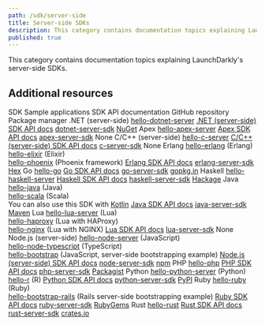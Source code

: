 ```yaml
---
path: /sdk/server-side
title: Server-side SDKs
description: This category contains documentation topics explaining LaunchDarkly's server-side SDKs.
published: true
---
```


This category contains documentation topics explaining LaunchDarkly's server-side SDKs.

<ServerSideSdks />

## Additional resources

<Table>
  <TableHeader>
    <TableHeadCell>SDK</TableHeadCell>
    <TableHeadCell>Sample applications</TableHeadCell>
    <TableHeadCell>SDK API documentation</TableHeadCell>
    <TableHeadCell>GitHub repository</TableHeadCell>
    <TableHeadCell>Package manager</TableHeadCell>
  </TableHeader>
  <TableBody>
    <TableRow>
      <TableCell>.NET (server-side)</TableCell>
      <TableCell><a href="https://github.com/launchdarkly/hello-dotnet-server">hello-dotnet-server</a> </TableCell>
      <TableCell><a href="https://launchdarkly.github.io/dotnet-server-sdk/">.NET (server-side) SDK API docs</a></TableCell>
      <TableCell><a href="https://github.com/launchdarkly/dotnet-server-sdk">dotnet-server-sdk</a></TableCell>
      <TableCell><a href="https://www.nuget.org/packages/LaunchDarkly.ServerSdk/">NuGet</a></TableCell>
    </TableRow>
    <TableRow>
      <TableCell>Apex</TableCell>
      <TableCell><a href="https://github.com/launchdarkly/hello-apex-server">hello-apex-server</a></TableCell>
      <TableCell><a href="https://github.com/launchdarkly/apex-server-sdk/blob/master/doc.md">Apex SDK API docs</a></TableCell>
      <TableCell><a href="https://github.com/launchdarkly/apex-server-sdk">apex-server-sdk</a></TableCell>
      <TableCell>None</TableCell>
    </TableRow>
    <TableRow>
      <TableCell>C/C++ (server-side)</TableCell>
      <TableCell><a href="https://github.com/launchdarkly/hello-c-server">hello-c-server</a></TableCell>
      <TableCell><a href="https://launchdarkly.github.io/c-server-sdk">C/C++ (server-side) SDK API docs</a></TableCell>
      <TableCell><a href="https://github.com/launchdarkly/c-server-sdk">c-server-sdk</a></TableCell>
      <TableCell>None</TableCell>
    </TableRow>
    <TableRow>
      <TableCell>Erlang</TableCell>
      <TableCell><a href="https://github.com/launchdarkly/hello-erlang/">hello-erlang</a> (Erlang)<br/> <a href="https://github.com/launchdarkly/hello-elixir">hello-elixir</a> (Elixir)<br/> <a href="https://github.com/launchdarkly/hello-phoenix">hello-phoenix</a> (Phoenix framework)</TableCell>
      <TableCell><a href="https://hexdocs.pm/launchdarkly_server_sdk/">Erlang SDK API docs</a></TableCell>
      <TableCell><a href="https://github.com/launchdarkly/erlang-server-sdk/">erlang-server-sdk</a></TableCell>
      <TableCell><a href="https://hex.pm/packages/launchdarkly_server_sdk">Hex</a></TableCell>
    </TableRow>
    <TableRow>
      <TableCell>Go</TableCell>
      <TableCell><a href="https://github.com/launchdarkly/hello-go">hello-go</a></TableCell>
      <TableCell><a href="https://pkg.go.dev/gopkg.in/launchdarkly/go-server-sdk.v5">Go SDK API docs</a></TableCell>
      <TableCell><a href="https://github.com/launchdarkly/go-server-sdk">go-server-sdk</a></TableCell>
      <TableCell><a href="https://pkg.go.dev/gopkg.in/launchdarkly/go-server-sdk.v5">gopkg.in</a></TableCell>
    </TableRow>
    <TableRow>
      <TableCell>Haskell</TableCell>
      <TableCell><a href="https://github.com/launchdarkly/hello-haskell-server">hello-haskell-server</a></TableCell>
      <TableCell><a href="https://launchdarkly.github.io/haskell-server-sdk/">Haskell SDK API docs</a></TableCell>
      <TableCell><a href="https://github.com/launchdarkly/haskell-server-sdk">haskell-server-sdk</a></TableCell>
      <TableCell><a href="https://hackage.haskell.org/package/launchdarkly-server-sdk">Hackage</a></TableCell>
    </TableRow>
    <TableRow>
      <TableCell>Java</TableCell>
      <TableCell><a href="https://github.com/launchdarkly/hello-java">hello-java</a> (Java)<br/> <a href="https://github.com/launchdarkly/hello-scala">hello-scala</a> (Scala) <br/> You can also use this SDK with <a href="https://kotlinlang.org/">Kotlin</a></TableCell>
      <TableCell><a href="http://launchdarkly.github.io/java-server-sdk/">Java SDK API docs</a></TableCell>
      <TableCell><a href="https://github.com/launchdarkly/java-server-sdk">java-server-sdk</a></TableCell>
      <TableCell><a href="https://mvnrepository.com/artifact/com.launchdarkly/launchdarkly-java-server-sdk">Maven</a></TableCell>
    </TableRow>
    <TableRow>
      <TableCell>Lua</TableCell>
      <TableCell><a href="https://github.com/launchdarkly/hello-lua-server">hello-lua-server</a> (Lua) <br/> <a href="https://github.com/launchdarkly/hello-haproxy">hello-haproxy</a> (Lua with HAProxy) <br/> <a href="https://github.com/launchdarkly/hello-nginx">hello-nginx</a> (Lua with NGINX)</TableCell>
      <TableCell><a href="https://launchdarkly.github.io/lua-server-sdk/modules/launchdarkly-server-sdk.html">Lua SDK API docs</a></TableCell>
      <TableCell><a href="https://github.com/launchdarkly/lua-server-sdk">lua-server-sdk</a></TableCell>
      <TableCell>None</TableCell>
    </TableRow>
    <TableRow>
      <TableCell>Node.js (server-side)</TableCell>
      <TableCell><a href="https://github.com/launchdarkly/hello-node-server">hello-node-server</a> (JavaScript)<br/> <a href="https://github.com/launchdarkly/hello-node-typescript">hello-node-typescript</a> (TypeScript)<br/> <a href="https://github.com/launchdarkly/hello-bootstrap">hello-bootstrap</a> (JavaScript, server-side bootstrapping example)</TableCell>
      <TableCell><a href="https://launchdarkly.github.io/node-server-sdk/">Node.js (server-side) SDK API docs</a></TableCell>
      <TableCell><a href="https://github.com/launchdarkly/node-server-sdk">node-server-sdk</a></TableCell>
      <TableCell><a href="https://www.npmjs.com/package/launchdarkly-node-server-sdk">npm</a></TableCell>
    </TableRow>
    <TableRow>
      <TableCell>PHP</TableCell>
      <TableCell><a href="https://github.com/launchdarkly/hello-php">hello-php</a></TableCell>
      <TableCell><a href="https://launchdarkly.github.io/php-server-sdk/">PHP SDK API docs</a></TableCell>
      <TableCell><a href="https://github.com/launchdarkly/php-server-sdk">php-server-sdk</a></TableCell>
      <TableCell><a href="https://packagist.org/packages/launchdarkly/server-sdk">Packagist</a></TableCell>
    </TableRow>
    <TableRow>
      <TableCell>Python</TableCell>
      <TableCell><a href="https://github.com/launchdarkly/hello-python">hello-python-server</a> (Python)<br/> <a href="https://github.com/launchdarkly/hello-r">hello-r</a> (R)</TableCell>
      <TableCell><a href="https://launchdarkly-python-sdk.readthedocs.io/">Python SDK API docs</a></TableCell>
      <TableCell><a href="https://github.com/launchdarkly/python-server-sdk">python-server-sdk</a></TableCell>
      <TableCell><a href="https://pypi.org/project/launchdarkly-server-sdk/">PyPI</a></TableCell>
    </TableRow>
    <TableRow>
      <TableCell>Ruby</TableCell>
      <TableCell><a href="https://github.com/launchdarkly/hello-ruby">hello-ruby</a> (Ruby)<br/> <a href="https://github.com/launchdarkly/hello-bootstrap-rails">hello-bootstrap-rails</a> (Rails server-side bootstrapping example)</TableCell>
      <TableCell><a href="https://launchdarkly.github.io/ruby-server-sdk/">Ruby SDK API docs</a></TableCell>
      <TableCell><a href="https://github.com/launchdarkly/ruby-server-sdk">ruby-server-sdk</a></TableCell>
      <TableCell><a href="https://rubygems.org/gems/launchdarkly-server-sdk">RubyGems</a></TableCell>
    </TableRow>
    <TableRow>
      <TableCell>Rust</TableCell>
      <TableCell><a href="https://github.com/launchdarkly/hello-rust">hello-rust</a></TableCell>
      <TableCell><a href="https://docs.rs/launchdarkly-server-sdk">Rust SDK API docs</a></TableCell>
      <TableCell><a href="https://github.com/launchdarkly/rust-server-sdk">rust-server-sdk</a></TableCell>
      <TableCell><a href="https://crates.io/crates/launchdarkly-server-sdk">crates.io</a></TableCell>
    </TableRow>
  </TableBody>
</Table>

